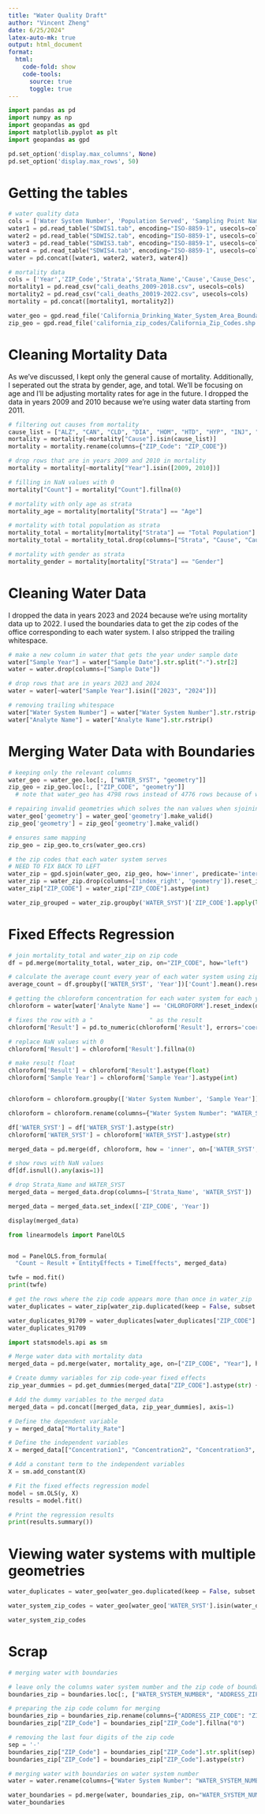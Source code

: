 ```yaml
---
title: "Water Quality Draft"
author: "Vincent Zheng"
date: 6/25/2024"
latex-auto-mk: true
output: html_document
format:
  html:
    code-fold: show
    code-tools: 
      source: true
      toggle: true
---
```


```python

import pandas as pd
import numpy as np
import geopandas as gpd
import matplotlib.pyplot as plt
import geopandas as gpd

pd.set_option('display.max_columns', None)
pd.set_option('display.max_rows', 50)

``` 


# Getting the tables

```python

# water quality data
cols = ['Water System Number', 'Population Served', 'Sampling Point Name', 'Sample Date', 'Analyte Name', 'Result', 'Counting Error', 'Units of Measure', 'Less Than Reporting Level', 'Reporting Level', 'DLR', 'MCL']
water1 = pd.read_table("SDWIS1.tab", encoding="ISO-8859-1", usecols=cols, dtype={20: str})
water2 = pd.read_table("SDWIS2.tab", encoding="ISO-8859-1", usecols=cols, dtype={20: str})
water3 = pd.read_table("SDWIS3.tab", encoding="ISO-8859-1", usecols=cols, dtype={20: str})
water4 = pd.read_table("SDWIS4.tab", encoding="ISO-8859-1", usecols=cols, dtype={20: str})
water = pd.concat([water1, water2, water3, water4])

# mortality data
cols = ['Year','ZIP_Code','Strata','Strata_Name','Cause','Cause_Desc','Count'] # dropped 'Annotation_Code','Annotation_Desc','Data_Revision_Date','ICD_Revision', 'Geography_Type'
mortality1 = pd.read_csv("cali_deaths_2009-2018.csv", usecols=cols)
mortality2 = pd.read_csv("cali_deaths_20019-2022.csv", usecols=cols)
mortality = pd.concat([mortality1, mortality2])

water_geo = gpd.read_file('California_Drinking_Water_System_Area_Boundaries/California_Drinking_Water_System_Area_Boundaries.shp')
zip_geo = gpd.read_file('california_zip_codes/California_Zip_Codes.shp')

```

# Cleaning Mortality Data

As we've discussed, I kept only the general cause of mortality. Additionally, I seperated out the strata by gender, age, and total. We'll be focusing on age and I'll be adjusting mortality rates for age in the future. I dropped the data in years 2009 and 2010 because we're using water data starting from 2011.

```python

# filtering out causes from mortality 
cause_list = ["ALZ", "CAN", "CLD", "DIA", "HOM", "HTD", "HYP", "INJ", "LIV", "NEP", "PAR", "PNF", "STK", "SUI"]
mortality = mortality[~mortality["Cause"].isin(cause_list)]
mortality = mortality.rename(columns={"ZIP_Code": "ZIP_CODE"})

# drop rows that are in years 2009 and 2010 in mortality
mortality = mortality[~mortality["Year"].isin([2009, 2010])]

# filling in NaN values with 0
mortality["Count"] = mortality["Count"].fillna(0)

# mortality with only age as strata 
mortality_age = mortality[mortality["Strata"] == "Age"]

# mortality with total population as strata
mortality_total = mortality[mortality["Strata"] == "Total Population"]
mortality_total = mortality_total.drop(columns=["Strata", "Cause", "Cause_Desc"])

# mortality with gender as strata
mortality_gender = mortality[mortality["Strata"] == "Gender"]

```

# Cleaning Water Data

I dropped the data in years 2023 and 2024 because we're using mortality data up to 2022. I used the boundaries data to get the zip codes of the office corresponding to each water system. I also stripped the trailing whitespace.

```python

# make a new column in water that gets the year under sample date
water["Sample Year"] = water["Sample Date"].str.split("-").str[2]
water = water.drop(columns=["Sample Date"])

# drop rows that are in years 2023 and 2024
water = water[~water["Sample Year"].isin(["2023", "2024"])] 

# removing trailing whitespace
water["Water System Number"] = water["Water System Number"].str.rstrip() 
water["Analyte Name"] = water["Analyte Name"].str.rstrip() 

```

# Merging Water Data with Boundaries

```python

# keeping only the relevant columns
water_geo = water_geo.loc[:, ["WATER_SYST", "geometry"]] 
zip_geo = zip_geo.loc[:, ["ZIP_CODE", "geometry"]]
  # note that water_geo has 4798 rows instead of 4776 rows because of water systems that have mutliple geometries. this is solved when intersecting with zip_geo

# repairing invalid geometries which solves the nan values when sjoining
water_geo['geometry'] = water_geo['geometry'].make_valid()
zip_geo['geometry'] = zip_geo['geometry'].make_valid()

# ensures same mapping
zip_geo = zip_geo.to_crs(water_geo.crs)

# the zip codes that each water system serves
# NEED TO FIX BACK TO LEFT
water_zip = gpd.sjoin(water_geo, zip_geo, how='inner', predicate='intersects')
water_zip = water_zip.drop(columns=['index_right', 'geometry']).reset_index(drop=True)
water_zip["ZIP_CODE"] = water_zip["ZIP_CODE"].astype(int)

water_zip_grouped = water_zip.groupby('WATER_SYST')['ZIP_CODE'].apply(lambda x: ', '.join(str(x))).reset_index()

``` 

# Fixed Effects Regression

```python

# join mortality_total and water_zip on zip code
df = pd.merge(mortality_total, water_zip, on="ZIP_CODE", how="left")

# calculate the average count every year of each water system using zip codes
average_count = df.groupby(['WATER_SYST', 'Year'])['Count'].mean().reset_index()


```

```python

# getting the chloroform concentration for each water system for each year
chloroform = water[water['Analyte Name'] == 'CHLOROFORM'].reset_index(drop=True)

# fixes the row with a "                " as the result
chloroform['Result'] = pd.to_numeric(chloroform['Result'], errors='coerce')

# replace NaN values with 0
chloroform['Result'] = chloroform['Result'].fillna(0)

# make result float
chloroform['Result'] = chloroform['Result'].astype(float)
chloroform['Sample Year'] = chloroform['Sample Year'].astype(int)


chloroform = chloroform.groupby(['Water System Number', 'Sample Year'])['Result'].mean().reset_index()

chloroform = chloroform.rename(columns={"Water System Number": "WATER_SYST", "Sample Year": "Year"})

```

```python

df['WATER_SYST'] = df['WATER_SYST'].astype(str)
chloroform['WATER_SYST'] = chloroform['WATER_SYST'].astype(str)

merged_data = pd.merge(df, chloroform, how = 'inner', on=['WATER_SYST', 'Year'])

# show rows with NaN values
df[df.isnull().any(axis=1)]

# drop Strata_Name and WATER_SYST
merged_data = merged_data.drop(columns=['Strata_Name', 'WATER_SYST'])

merged_data = merged_data.set_index(['ZIP_CODE', 'Year'])

display(merged_data)

```

```python

from linearmodels import PanelOLS


mod = PanelOLS.from_formula(
  "Count ~ Result + EntityEffects + TimeEffects", merged_data)

twfe = mod.fit()
print(twfe)

```

```python

# get the rows where the zip code appears more than once in water_zip
water_duplicates = water_zip[water_zip.duplicated(keep = False, subset = ["WATER_SYST"])]

water_duplicates_91709 = water_duplicates[water_duplicates["ZIP_CODE"] == 91709]
water_duplicates_91709

```

```python

import statsmodels.api as sm

# Merge water data with mortality data
merged_data = pd.merge(water, mortality_age, on=["ZIP_CODE", "Year"], how="inner")

# Create dummy variables for zip code-year fixed effects
zip_year_dummies = pd.get_dummies(merged_data["ZIP_CODE"].astype(str) + merged_data["Year"].astype(str), prefix="zip_year")

# Add the dummy variables to the merged data
merged_data = pd.concat([merged_data, zip_year_dummies], axis=1)

# Define the dependent variable
y = merged_data["Mortality_Rate"]

# Define the independent variables
X = merged_data[["Concentration1", "Concentration2", "Concentration3", "Concentration4", "Concentration5"] + list(zip_year_dummies.columns)]

# Add a constant term to the independent variables
X = sm.add_constant(X)

# Fit the fixed effects regression model
model = sm.OLS(y, X)
results = model.fit()

# Print the regression results
print(results.summary())

```

# Viewing water systems with multiple geometries

```python

water_duplicates = water_geo[water_geo.duplicated(keep = False, subset = ["WATER_SYST"])]

water_system_zip_codes = water_geo[water_geo['WATER_SYST'].isin(water_duplicates['WATER_SYST'])]

water_system_zip_codes

```

# Scrap

```python

# merging water with boundaries

# leave only the columns water system number and the zip code of boundaries
boundaries_zip = boundaries.loc[:, ["WATER_SYSTEM_NUMBER", "ADDRESS_ZIP_CODE"]]

# preparing the zip code column for merging
boundaries_zip = boundaries_zip.rename(columns={"ADDRESS_ZIP_CODE": "ZIP_Code"})
boundaries_zip["ZIP_Code"] = boundaries_zip["ZIP_Code"].fillna("0")

# removing the last four digits of the zip code
sep = '-'
boundaries_zip["ZIP_Code"] = boundaries_zip["ZIP_Code"].str.split(sep).str[0]
boundaries_zip["ZIP_Code"] = boundaries_zip["ZIP_Code"].astype(str)

# merging water with boundaries on water system number
water = water.rename(columns={"Water System Number": "WATER_SYSTEM_NUMBER"})

water_boundaries = pd.merge(water, boundaries_zip, on="WATER_SYSTEM_NUMBER", how="left")
water_boundaries

```



